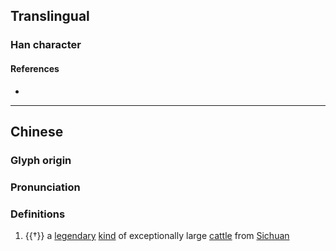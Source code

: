 {{character info}}
==Translingual==

===Han character===
{{Han char|rn=93|rad=牛|as=11|sn=15|four=00259|canj=IDHQ|ids=⿸麻牛}}

====References====
* {{Han ref|kx=0703.310|dkj=20141|hdz=31819.030|uh=7298|ud=29336|bh=E673|bd=58995}}

----
==Chinese==
{{zh-forms}}

===Glyph origin===
{{Han etym}}

===Pronunciation===
{{zh-pron
|m=má
|mc=y
|oc=y
|cat=n
}}

===Definitions===
{{zh-hanzi}}

# {{†}} a [[legendary]] [[kind]] of exceptionally large [[cattle]] from [[Sichuan]]